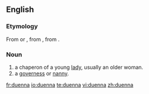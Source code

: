 ==English==

===Etymology===
From {{etyl|osp|en}}  {{term|duenna|lang=osp}} or {{term|dueña|lang=osp}}, from {{VL.}} {{term|donna|lang=lat}}, from {{etyl|la|en}} {{term|domina ||Lady|lang=la}}.

===Noun===
{{en-noun}}

# a chaperon of a young [[lady]], usually an older woman.
# a [[governess]] or [[nanny]].

[[fr:duenna]]
[[io:duenna]]
[[te:duenna]]
[[vi:duenna]]
[[zh:duenna]]